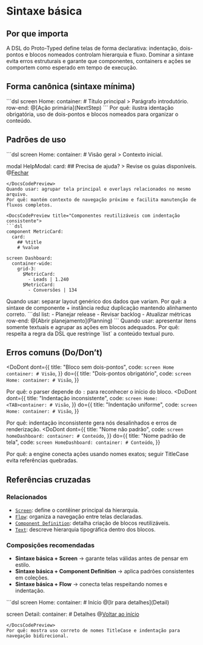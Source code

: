 # Sintaxe básica

## Por que importa
A DSL do Proto-Typed define telas de forma declarativa: indentação, dois-pontos e blocos nomeados controlam hierarquia e fluxo. Dominar a sintaxe evita erros estruturais e garante que componentes, containers e ações se comportem como esperado em tempo de execução.

## Forma canônica (sintaxe mínima)
<DocsCodePreview title="Estrutura de tela com blocos aninhados">
```dsl
screen Home:
  container:
    # Título principal
    > Parágrafo introdutório.
    row-end:
      @[Ação primária](NextStep)
```
</DocsCodePreview>
Por quê: ilustra identação obrigatória, uso de dois-pontos e blocos nomeados para organizar o conteúdo.



## Padrões de uso
<DocsCodePreview title="Declarar múltiplos blocos de topo">
```dsl
screen Home:
  container:
    # Visão geral
    > Contexto inicial.

modal HelpModal:
  card:
    ## Precisa de ajuda?
    > Revise os guias disponíveis.
    @[Fechar](close)
```
</DocsCodePreview>
Quando usar: agrupar tela principal e overlays relacionados no mesmo arquivo.
Por quê: mantém contexto de navegação próximo e facilita manutenção de fluxos completos.

<DocsCodePreview title="Componentes reutilizáveis com indentação consistente">
```dsl
component MetricCard:
  card:
    ## %title
    # %value

screen Dashboard:
  container-wide:
    grid-3:
      $MetricCard:
        - Leads | 1.240
      $MetricCard:
        - Conversões | 134
```
</DocsCodePreview>
Quando usar: separar layout genérico dos dados que variam.
Por quê: a sintaxe de componente + instância reduz duplicação mantendo alinhamento correto.

<DocsCodePreview title="Listas textuais sem ações inline">
```dsl
list:
  - Planejar release
  - Revisar backlog
  - Atualizar métricas
row-end:
  @[Abrir planejamento](Planning)
```
</DocsCodePreview>
Quando usar: apresentar itens somente textuais e agrupar as ações em blocos adequados.
Por quê: respeita a regra da DSL que restringe `list` a conteúdo textual puro.

## Erros comuns (Do/Don’t)
<DoDont
  dont={{
    title: "Bloco sem dois-pontos",
    code: `
screen Home
  container:
    # Visão
    `,
  }}
  do={{
    title: "Dois-pontos obrigatório",
    code: `
screen Home:
  container:
    # Visão
    `,
  }}
>
  Por quê: o parser depende do `:` para reconhecer o início do bloco.
</DoDont>
<DoDont
  dont={{
    title: "Indentação inconsistente",
    code: `
screen Home:
<TAB>container:
    # Visão
    `,
  }}
  do={{
    title: "Indentação uniforme",
    code: `
screen Home:
  container:
    # Visão
    `,
  }}
>
  Por quê: indentação inconsistente gera nós desalinhados e erros de renderização.
</DoDont>
<DoDont
  dont={{
    title: "Nome não padrão",
    code: `
screen homeDashboard:
  container:
    # Conteúdo
    `,
  }}
  do={{
    title: "Nome padrão de tela",
    code: `
screen HomeDashboard:
  container:
    # Conteúdo
    `,
  }}
>
  Por quê: a engine conecta ações usando nomes exatos; seguir TitleCase evita referências quebradas.
</DoDont>

## Referências cruzadas

### Relacionados
- [`Screen`](./screen): define o contêiner principal da hierarquia.
- [`Flow`](./flow): organiza a navegação entre telas declaradas.
- [`Component Definition`](./component-definition): detalha criação de blocos reutilizáveis.
- [`Text`](./text): descreve hierarquia tipográfica dentro dos blocos.

### Composições recomendadas
- **Sintaxe básica + Screen** → garante telas válidas antes de pensar em estilo.
- **Sintaxe básica + Component Definition** → aplica padrões consistentes em coleções.
- **Sintaxe básica + Flow** → conecta telas respeitando nomes e indentação.

<DocsCodePreview title="Tela com navegação correta">
```dsl
screen Home:
  container:
    # Início
    @[Ir para detalhes](Detail)

screen Detail:
  container:
    # Detalhes
    @[Voltar ao início](Home)
```
</DocsCodePreview>
Por quê: mostra uso correto de nomes TitleCase e indentação para navegação bidirecional.
